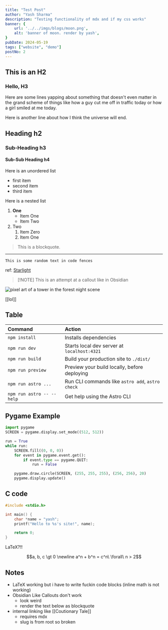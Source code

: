```yaml
---
title: "Test Post"
author: "Yash Sharma"
description: "Testing functionality of mdx and if my css works"
banner: {
    url: '../../imgs/blogs/moon.png',
    alt: 'banner of moon. render by yash',
}
pubDate: 2024-05-19
tags: ["website", "demo"]
postNo: 2
---
```


## This is an H2

### Hello, H3

Here are some lines yapping about something that doesn't even matter in the grand scheme of things like how a guy cut me off in traffic today or how a girl smiled at me today.

Here is another line about how I think the universe will end.

## Heading h2

### Sub-Heading h3

#### Sub-Sub Heading h4

Here is an unordered list

- first item
- second item
- third item

Here is a nested list

1. **One**
    - Item One
    - Item Two
2. Two
    1. Item Zero
    2. Item One

> This is a blockquote.
***
`This is some random text in code fences`

ref: [Starlight](https://github.com/HiDeoo/starlight-obsidian)

> [!NOTE] This is an attempt at a callout like in Obsidian

![pixel art of a tower in the forest night scene](../../imgs/blogs/moon.png)

[[lol]]

## Table
| Command                   | Action                                           |
| :------------------------ | :----------------------------------------------- |
| `npm install`             | Installs dependencies                            |
| `npm run dev`             | Starts local dev server at `localhost:4321`      |
| `npm run build`           | Build your production site to `./dist/`          |
| `npm run preview`         | Preview your build locally, before deploying     |
| `npm run astro ...`       | Run CLI commands like `astro add`, `astro check` |
| `npm run astro -- --help` | Get help using the Astro CLI                     |

## Pygame Example
```python
import pygame
SCREEN = pygame.display.set_mode((512, 512))

run = True
while run:
    SCREEN.fill((0, 0, 0))
    for event in pygame.event.get():
        if event.type == pygame.QUIT:
            run = False

    pygame.draw.circle(SCREEN, (255, 255, 255), (256, 256), 20)
    pygame.display.update()
```
## C code 

```c
#include <stdio.h>

int main() {
    char *name = "yash";
    printf("Hello to %s's site!", name);

    return 0;
}
```

LaTeX?!!

```math
a, b, c \gt 0 \newline
a^n + b^n = c^n\ \forall\ n > 2
```
## Notes

- LaTeX working but i have to write fuckin code blocks (inline math is not working)
- Obsidian Like Callouts don't work
    - look weird
    - render the text below as blockquote
- internal linking like [[Coutionary Tale]]
    - requires mdx
    - slug is from root so broken
